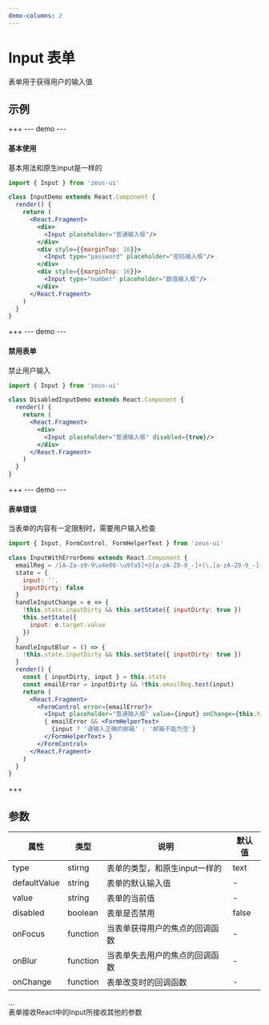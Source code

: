 ```yaml
---
demo-columns: 2
---
```

# Input 表单

表单用于获得用户的输入值

## 示例
+++
--- demo ---
#### 基本使用
基本用法和原生input是一样的

``` jsx
import { Input } from 'zeus-ui'

class InputDemo extends React.Component {
  render() {
    return (
      <React.Fragment>
        <div>
          <Input placeholder="普通输入框"/>
        </div>
        <div style={{marginTop: 16}}>
          <Input type="password" placeholder="密码输入框"/>
        </div>
        <div style={{marginTop: 16}}>
          <Input type="number" placeholder="数值输入框"/>
        </div>
      </React.Fragment>
    )
  }
}

```

+++
--- demo ---
#### 禁用表单
禁止用户输入

``` jsx
import { Input } from 'zeus-ui'

class DisabledInputDemo extends React.Component {
  render() {
    return (
      <React.Fragment>
        <div>
          <Input placeholder="普通输入框" disabled={true}/>
        </div>
      </React.Fragment>
    )
  }
}

```

+++
--- demo ---
#### 表单错误
当表单的内容有一定限制时，需要用户输入检查

``` jsx
import { Input, FormControl, FormHelperText } from 'zeus-ui'

class InputWithErrorDemo extends React.Component {
  emailReg = /[A-Za-z0-9\u4e00-\u9fa5]+@[a-zA-Z0-9_-]+(\.[a-zA-Z0-9_-]+)+$/
  state = {
    input: '',
    inputDirty: false
  }
  handleInputChange = e => {
    !this.state.inputDirty && this.setState({ inputDirty: true })
    this.setState({ 
      input: e.target.value
    })
  }
  handleInputBlur = () => {
    !this.state.inputDirty && this.setState({ inputDirty: true })
  }
  render() {
    const { inputDirty, input } = this.state
    const emailError = inputDirty && !this.emailReg.test(input)
    return (
      <React.Fragment>
        <FormControl error={emailError}>
          <Input placeholder="普通输入框" value={input} onChange={this.handleInputChange} onBlur={this.handleInputBlur}/>
          { emailError && <FormHelperText>
            {input ? '请输入正确的邮箱' : '邮箱不能为空'}
          </FormHelperText> }
        </FormControl>
      </React.Fragment>
    )
  }
}

```
+++

## 参数
属性 | 类型 | 说明 |  默认值
---- | --- | --- | ---
type | stirng | 表单的类型，和原生input一样的 | text
defaultValue | string | 表单的默认输入值 | -
value | string | 表单的当前值 | -
disabled | boolean | 表单是否禁用 | false
onFocus | function | 当表单获得用户的焦点的回调函数 | -
onBlur | function | 当表单失去用户的焦点的回调函数 | -
onChange | function | 表单改变时的回调函数 | -
...  
表单接收React中的Input所接收其他的参数
